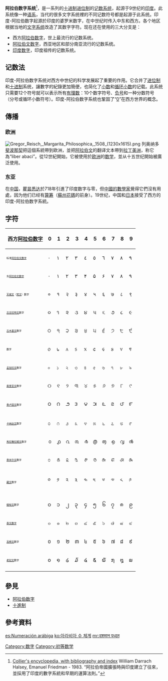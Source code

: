 {{记数系统}}
{{NoteTA
|G1 = Laos
|1=zh:泰米尔;zh-hans:泰米尔;zh-hk:泰米爾;zh-sg:淡米尔;zh-tw:坦米爾;
}}
'''阿拉伯数字系统'''<ref>[http://books.google.co.in/books?id=5b8JAAAAIAAJ Collier's encyclopedia, with bibliography and index] {{Wayback|url=http://books.google.co.in/books?id=5b8JAAAAIAAJ |date=20141223141548 }} William Darrach Halsey, Emanuel Friedman - 1983. “阿拉伯帝國擴張時與印度建立了往來，並採用了印度的數字系統和早期的運算法則。”</ref>，是一系列的[[十进制|十进制]][[进位制|进位制]]的[[记数系统|记数系统]]，起源于9世纪的[[印度|印度]]。此系统像一种[[语系|语系]]，当代的很多文字系统裡的不同记数符号都是起源于此系统。印度-阿拉伯数字起源於印度的婆罗米数字，在中世纪时传入中东和西方。各个地区根据当地的[[文字系统|文字系统]]改造了其数字字符。现在还在使用的三大分支是：
* 西方[[阿拉伯数字|阿拉伯数字]]，世上最流行的记数系统。
* [[阿拉伯文数字|阿拉伯文数字]]，西亚地区和部分南亚流行的记数系统。
* [[印度数字|印度数字]]，印度祖传的记数系统。

==记数法==
{{main|进位制}}
印度-阿拉伯数字系统对西方中世纪的科学发展起了重要的作用。它合并了[[进位制|进位制]]和[[十进制|十进制]]系统，讓數字的紀錄更加簡便，也简化了[[小数|小数]]和[[循环小数|循环小数]]的记载。此系统只需要12个符号就可以表示所有[[有理数|有理数]]：10个数字符号、[[负号|负号]]和一种分数符号（分号或循环小数符号）。印度-阿拉伯数字系统也鞏固了“[[0|0]]”在西方世界的概念。

== 傳播 ==
=== 欧洲 ===
[[File:Gregor_Reisch,_Margarita_Philosophica,_1508_(1230x1615).png|thumb]]
列奥纳多[[斐波那契|斐波那契]]把這個系統帶到欧洲，並把[[阿拉伯文|阿拉伯文]]的翻译文本帶到[[拉丁美洲|拉丁美洲]]，称它為“liber abaci”。從12世紀開始，它被使用於[[欧洲|欧洲]]的[[数学|数学]]，並从十五世纪開始被廣泛使用。

=== 东亚 ===
在[[中国|中国]]，[[瞿昙悉达|瞿昙悉达]]於718年引進了印度数字与零，但[[数学家列表#中國|中國的數學家]]覺得它們沒有用處，因为他们已经有[[算筹|算筹]]（[[蘇州花碼|蘇州花碼]]的前身）。19世纪，中国和[[日本|日本]]接受了西方的印度-阿拉伯数字系統。

==字符==
{| class="wikitable" style="text-align:center;font-size:200%;"
|- style="font-size:50%;"
!西方[[阿拉伯数字|阿拉伯数字]]!! 0 !! 1 !! 2 !! 3 !! 4 !! 5 !! 6 !! 7 !! 8 !! 9 
|-
!style="font-size:50%"|标准[[阿拉伯文数字|阿拉伯文数字]]
| ٠ || ١ || ٢ || ٣ || ٤ || ٥ || ٦ || ٧ || ٨ || ٩
|-
!style="font-size:50%"|东[[阿拉伯文数字|阿拉伯文数字]]
| ۰ || ۱ || ۲ || ۳ || ۴ || ۵ || ۶ || ۷ || ۸ || ۹
|-
!style="font-size:50%"|[[天城文|天城文]]（[[梵文|梵文]]）数字
| ० || १ || २ || ३ || ४ || ५ || ६ || ७ || ८ || ९
|-
!style="font-size:50%"|[[古吉拉特文|古吉拉特文]]数字
| ૦ || ૧ || ૨ || ૩ || ૪ || ૫ || ૬ || ૭ || ૮ || ૯
|-
!style="font-size:50%"|[[古木基文|古木基文]]数字
| ੦ || ੧ || ੨ || ੩ || ੪ || ੫ || ੬ || ੭ || ੮ || ੯ 
|-
!style="font-size:50%"|{{link-en|林布文|Limbu alphabet}}数字
| <font face="Noto Sans Limbu">᥆</font> || <font face="Noto Sans Limbu">᥇</font> || <font face="Noto Sans Limbu">᥈</font> || <font face="Noto Sans Limbu">᥉</font> || <font face="Noto Sans Limbu">᥊</font> || <font face="Noto Sans Limbu">᥋</font> || <font face="Noto Sans Limbu">᥌</font> || <font face="Noto Sans Limbu">᥍</font> || <font face="Noto Sans Limbu">᥎</font> || <font face="Noto Sans Limbu">᥏</font>
|-
!style="font-size:50%"|[[孟加拉文|孟加拉文]]数字
| ০ || ১ || ২ || ৩ || ৪ || ৫ || ৬ || ৭ || ৮ || ৯ 
|-
!style="font-size:50%"|[[奥里亚文|奥里亚文]]数字
| ୦ || ୧ || ୨ || ୩ || ୪ || ୫ || ୬ || ୭ || ୮ || ୯ 
|-
!style="font-size:50%"|[[泰卢固文|泰卢固文]]数字
| ౦ || ౧ || ౨ || ౩ || ౪ || ౫ || ౬ || ౭ || ౮ || ౯
|-
!style="font-size:50%"|[[卡纳达文|卡纳达文]]数字
| ೦ || ೧ || ೨ || ೩ || ೪ || ೫ || ೬ || ೭ || ೮ || ೯
|-
!style="font-size:50%"|[[馬拉雅拉姆文|馬拉雅拉姆文]]数字
| ൦ || ൧ || ൨ || ൩ || ൪ || ൫ || ൬ || ൭ || ൮ || ൯
|-
!style="font-size:50%"| [[泰米尔文|泰米尔文]]数字
| ೦ || ௧ || ௨ || ௩ || ௪ || ௫ || ௬ || ௭ || ௮ || ௯  
|-
!style="font-size:50%"|[[藏文|藏文]]数字
| ༠ || ༡ || ༢ || ༣ || ༤ || ༥ || ༦ || ༧ || ༨ || ༩ 
|-
!style="font-size:50%"|[[缅甸文|缅甸文]]数字
| ၀ || ၁ || ၂ || ၃ || ၄ || ၅ || ၆ || ၇ || ၈ || ၉
|-
!style="font-size:50%"|[[泰文数字|泰文数字]]
| ๐ || ๑ || ๒ || ๓ || ๔ || ๕ || ๖ || ๗ || ๘ || ๙ 
|-
!style="font-size:50%"|[[高棉文|高棉文]]数字
| ០ || ១ || ២ || ៣ || ៤ || ៥ || ៦ || ៧ || ៨ || ៩
|-
!style="font-size:50%"| [[老挝文|老挝文]]数字
| ໐ || ໑ || ໒ || ໓ || ໔ || ໕ || ໖ || ໗ || ໘ || ໙
|-
|}

== 參見 ==
* [[阿拉伯数字|阿拉伯数字]]
* [[十進制|十進制]]

== 參考資料 ==
{{Reflist}}

[[Category:数字|Category:数字]]
[[Category:初等数学|Category:初等数学]]

[[es:Numeración_arábiga|es:Numeración arábiga]]
[[ko:아라비아_수_체계|ko:아라비아 수 체계]]
[[mr:दशमान_पध्दत|mr:दशमान पध्दत]]